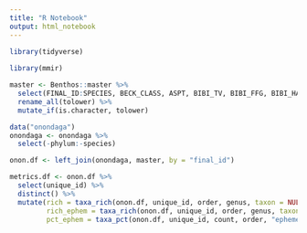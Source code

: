 ```yaml
---
title: "R Notebook"
output: html_notebook
---
```


```r
library(tidyverse)
  
library(mmir)
```


```r
master <- Benthos::master %>% 
  select(FINAL_ID:SPECIES, BECK_CLASS, ASPT, BIBI_TV, BIBI_FFG, BIBI_HABIT) %>% 
  rename_all(tolower) %>% 
  mutate_if(is.character, tolower)
```

```r
data("onondaga")
onondaga <- onondaga %>% 
  select(-phylum:-species)
```

```r
onon.df <- left_join(onondaga, master, by = "final_id")
```

```r
metrics.df <- onon.df %>% 
  select(unique_id) %>% 
  distinct() %>% 
  mutate(rich = taxa_rich(onon.df, unique_id, order, genus, taxon = NULL),
         rich_ephem = taxa_rich(onon.df, unique_id, order, genus, taxon = "ephemeroptera"),
         pct_ephem = taxa_pct(onon.df, unique_id, count, order, "ephemeroptera"))
```
